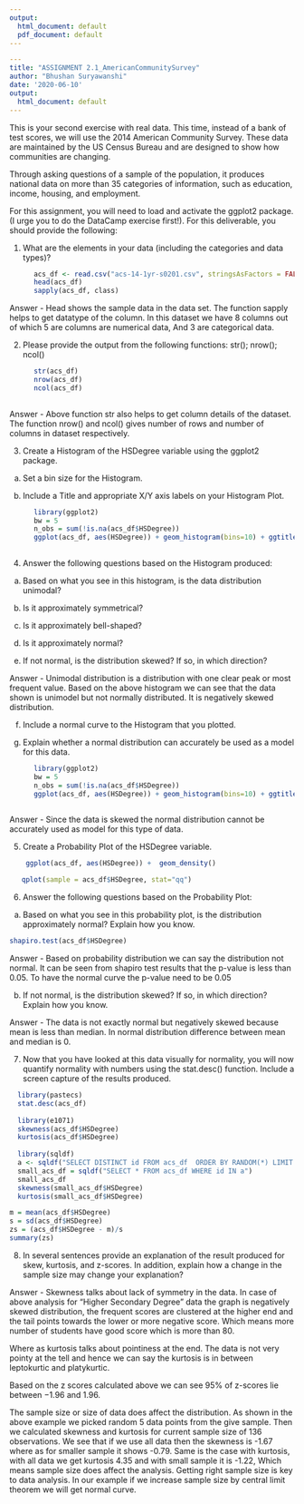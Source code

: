 ```yaml
---
output:
  html_document: default
  pdf_document: default
---
```


```yaml
---
title: "ASSIGNMENT 2.1_AmericanCommunitySurvey"
author: "Bhushan Suryawanshi"
date: '2020-06-10'
output:
  html_document: default
---
```
This is your second exercise with real data. This time, instead of a bank of test scores, we will use the 2014 American Community Survey. These data are maintained by the US Census Bureau and are designed to show how communities are changing.

Through asking questions of a sample of the population, it produces national data on more than 35 categories of information, such as education, income, housing, and employment.

For this assignment, you will need to load and activate the ggplot2 package. (I urge you to do the DataCamp exercise first!). For this deliverable, you should provide the following:

1. What are the elements in your data (including the categories and data types)?

```r
      acs_df <- read.csv("acs-14-1yr-s0201.csv", stringsAsFactors = FALSE)
      head(acs_df)
      sapply(acs_df, class)
```

Answer - Head shows the sample data in the data set. The function sapply helps to get
datatype of the column. In this dataset we have 8 columns out of which 5 are columns are numerical data, 
And 3 are categorical data. 

2. Please provide the output from the following functions: str(); nrow(); ncol()
```r
      str(acs_df)
      nrow(acs_df)
      ncol(acs_df)
      
```

Answer - Above function str also helps to get column details of the dataset.
The function nrow() and ncol() gives number of rows and number of columns in dataset respectively.

3. Create a Histogram of the HSDegree variable using the ggplot2 package.

a. Set a bin size for the Histogram.

b. Include a Title and appropriate X/Y axis labels on your Histogram Plot.

```r
      library(ggplot2)
      bw = 5
      n_obs = sum(!is.na(acs_df$HSDegree))
      ggplot(acs_df, aes(HSDegree)) + geom_histogram(bins=10) + ggtitle('HSDegree vs. Count') + xlab('HSDegree') + ylab('Count') 
      
```


4. Answer the following questions based on the Histogram produced:

a. Based on what you see in this histogram, is the data distribution unimodal?

b. Is it approximately symmetrical?

c. Is it approximately bell-shaped?

d. Is it approximately normal?

e. If not normal, is the distribution skewed? If so, in which direction?

Answer -  Unimodal distribution is a distribution with one clear peak or most frequent value.
Based on the above histogram we can see that the data shown is unimodel but not normally distributed. 
It is negatively skewed distribution. 

f. Include a normal curve to the Histogram that you plotted.

g. Explain whether a normal distribution can accurately be used as a model for this data.

```r
      library(ggplot2)
      bw = 5
      n_obs = sum(!is.na(acs_df$HSDegree))
      ggplot(acs_df, aes(HSDegree)) + geom_histogram(bins=10) + ggtitle('HSDegree vs. Count') + xlab('HSDegree') + ylab('Count') + stat_function(fun = function(x) dnorm(x, mean = mean(acs_df$HSDegree), sd = sd(acs_df$HSDegree)) * bw * n_obs  )
      
```


Answer - Since the data is skewed the normal distribution cannot be accurately used as model for this type of data. 


5. Create a Probability Plot of the HSDegree variable.

```r
    ggplot(acs_df, aes(HSDegree)) +  geom_density()
```


```r
   qplot(sample = acs_df$HSDegree, stat="qq")
```

6. Answer the following questions based on the Probability Plot:

a. Based on what you see in this probability plot, is the distribution approximately normal? Explain how you know.

```r
shapiro.test(acs_df$HSDegree) 

```

Answer - Based on probability distribution we can say the distribution not normal. It can be seen from shapiro test results that
the p-value is less than 0.05. To have the normal curve the p-value need to be 0.05

b. If not normal, is the distribution skewed? If so, in which direction? Explain how you know.

Answer - The data is not exactly normal but negatively skewed because mean is less than median. 
In normal distribution difference between mean and median is 0. 

7. Now that you have looked at this data visually for normality, you will now quantify normality with numbers using the stat.desc() function. Include a screen capture of the results produced.

```r
  library(pastecs)
  stat.desc(acs_df)
  
  library(e1071)  
  skewness(acs_df$HSDegree)
  kurtosis(acs_df$HSDegree)
  
  library(sqldf)
  a <- sqldf("SELECT DISTINCT id FROM acs_df  ORDER BY RANDOM(*) LIMIT 5")
  small_acs_df = sqldf("SELECT * FROM acs_df WHERE id IN a")
  small_acs_df
  skewness(small_acs_df$HSDegree)
  kurtosis(small_acs_df$HSDegree)
```


```r

m = mean(acs_df$HSDegree)
s = sd(acs_df$HSDegree)
zs = (acs_df$HSDegree - m)/s
summary(zs)
```

8. In several sentences provide an explanation of the result produced for skew, kurtosis, and z-scores. In addition, explain how a change in the sample size may change your explanation?

Answer - Skewness talks about lack of symmetry in the data. In case of above analysis for "Higher Secondary Degree" data the graph is negatively skewed distribution, the frequent scores are clustered at the higher end and the tail points towards the lower or more negative score. Which means 
more number of students have good score which is more than 80. 

Where as kurtosis talks about pointiness at the end. The data is not very pointy at the tell and hence we can say the kurtosis is in between
leptokurtic and platykurtic.

Based on the z scores calculated above we can see 95% of z-scores lie between −1.96 and 1.96. 

The sample size or size of data does affect the distribution. As shown in the above example we picked random 5 data 
points from the give sample. Then we calculated skewness and kurtosis for current sample size of 136 observations. We see that if we use 
all data then the skewness is -1.67 where as for smaller sample it shows -0.79. Same is the case with kurtosis, with 
all data we get kurtosis 4.35 and with small sample it is -1.22, Which means sample size does affect the analysis. 
Getting right sample size is key to data analysis. In our example if we increase sample size by central limit theorem we will get normal curve.
